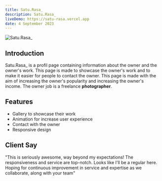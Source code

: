 ```yaml
---
title: Satu.Rasa_
description: Satu.Rasa_
liveDemo: https://satu-rasa.vercel.app
date: 4 September 2023
---
```


![Satu.Rasa_](/assets/images/satu-rasa.png)

## Introduction

Satu.Rasa\_ is a profil page containing information about the owner and the owner's work. This page is made to showcase the owner's work and to make it easier for people to contact the owner. This page is made with the aim of increasing the owner's popularity and increasing the owner's income. The owner job is a freelance <b>photographer</b>.

## Features

- Gallery to showcase their work
- Animation for increase user experience
- Contact with the owner
- Responsive design

## Client Say

"This is seriously awesome, way beyond my expectations! The responsiveness and service are top-notch. Looks like I'll be a regular here. Hoping for continuous improvement in service and expertise as we collaborate, along with your team"
